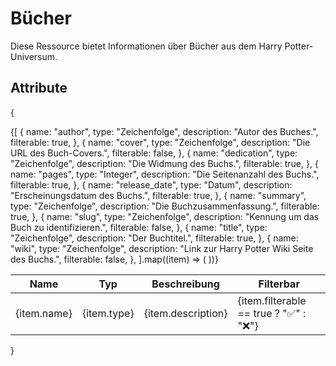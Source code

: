 # Bücher
Diese Ressource bietet Informationen über Bücher aus dem Harry Potter-Universum.

## Attribute
{
<table>
  <thead>
    <tr>
      <th>Name</th>
      <th>Typ</th>
      <th>Beschreibung</th>
      <th>Filterbar</th>
    </tr>
  </thead>
  <tbody>
    {[
      {
        name: "author",
        type: "Zeichenfolge",
        description: "Autor des Buches.",
        filterable: true,
      },
      {
        name: "cover",
        type: "Zeichenfolge",
        description: "Die URL des Buch-Covers.",
        filterable: false,
      },
      {
        name: "dedication",
        type: "Zeichenfolge",
        description: "Die Widmung des Buchs.",
        filterable: true,
      },
      {
        name: "pages",
        type: "Integer",
        description: "Die Seitenanzahl des Buchs.",
        filterable: true,
      },
      {
        name: "release_date",
        type: "Datum",
        description: "Erscheinungsdatum des Buchs.",
        filterable: true,
      },
      {
        name: "summary",
        type: "Zeichenfolge",
        description: "Die Buchzusammenfassung.",
        filterable: true,
      },
      {
        name: "slug",
        type: "Zeichenfolge",
        description: "Kennung um das Buch zu identifizieren.",
        filterable: false,
      },
      {
        name: "title",
        type: "Zeichenfolge",
        description: "Der Buchtitel.",
        filterable: true,
      },
      {
        name: "wiki",
        type: "Zeichenfolge",
        description: "Link zur Harry Potter Wiki Seite des Buchs.",
        filterable: false,
      },
    ].map((item) => (
      <tr key={item.name}>
        <td>{item.name}</td>
        <td>{item.type}</td>
        <td>{item.description}</td>
        <td>{item.filterable == true ? "✅" : "❌"}</td>
      </tr>
    ))}
  </tbody>
</table>
}
